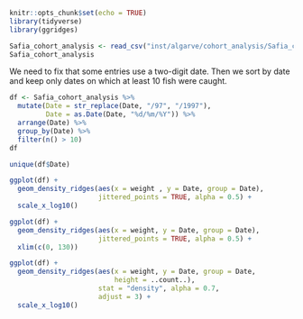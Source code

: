 

```r
knitr::opts_chunk$set(echo = TRUE)
library(tidyverse)
library(ggridges)
```


```r
Safia_cohort_analysis <- read_csv("inst/algarve/cohort_analysis/Safia_cohort_analysis.csv")
Safia_cohort_analysis
```
We need to fix that some entries use a two-digit date. Then we sort by date
and keep only dates on which at least 10 fish were caught.

```r
df <- Safia_cohort_analysis %>% 
  mutate(Date = str_replace(Date, "/97", "/1997"),
         Date = as.Date(Date, "%d/%m/%Y")) %>% 
  arrange(Date) %>% 
  group_by(Date) %>% 
  filter(n() > 10)
df
```
```r
unique(df$Date)
```
```r
ggplot(df) +
  geom_density_ridges(aes(x = weight , y = Date, group = Date),
                      jittered_points = TRUE, alpha = 0.5) +
  scale_x_log10()
```

```r
ggplot(df) +
  geom_density_ridges(aes(x = weight, y = Date, group = Date),
                      jittered_points = TRUE, alpha = 0.5) +
  xlim(c(0, 130))
```
```r
ggplot(df) +
  geom_density_ridges(aes(x = weight, y = Date, group = Date,
                          height = ..count..),
                      stat = "density", alpha = 0.7,
                      adjust = 3) +
  scale_x_log10()
```
